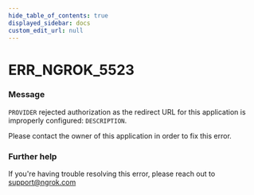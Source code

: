 ```yaml
---
hide_table_of_contents: true
displayed_sidebar: docs
custom_edit_url: null
---
```



# ERR_NGROK_5523

### Message
`PROVIDER` rejected authorization as the redirect URL for this application is improperly configured: `DESCRIPTION`.

Please contact the owner of this application in order to fix this error.

### Further help
If you're having trouble resolving this error, please reach out to [support@ngrok.com](mailto:support@ngrok.com?subject=Help%20with%20ERR_NGROK_5523)


<ErrorDetails error='err_ngrok_5523' />
